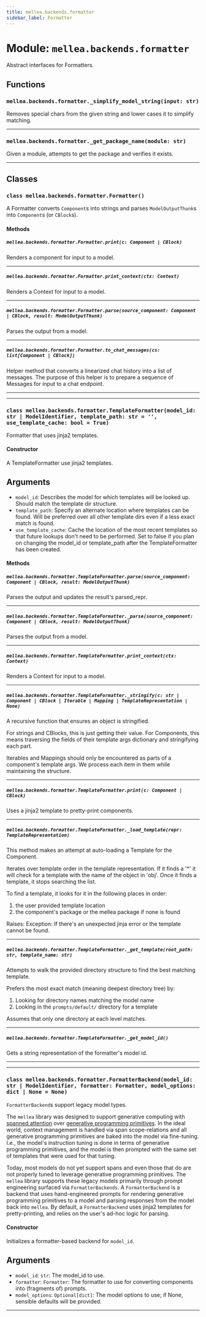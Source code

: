 ```yaml
---
title: mellea.backends.formatter
sidebar_label: Formatter
---
```


# Module: `mellea.backends.formatter`

Abstract interfaces for Formatters.

## Functions

### `mellea.backends.formatter._simplify_model_string(input: str)`

Removes special chars from the given string and lower cases it to simplify matching.

---

### `mellea.backends.formatter._get_package_name(module: str)`

Given a module, attempts to get the package and verifies it exists.

---

## Classes

### `class mellea.backends.formatter.Formatter()`

A Formatter converts `Component`s into strings and parses `ModelOutputThunk`s into `Component`s (or `CBlock`s).

#### Methods

##### `mellea.backends.formatter.Formatter.print(c: Component | CBlock)`

Renders a component for input to a model.

-----

##### `mellea.backends.formatter.Formatter.print_context(ctx: Context)`

Renders a Context for input to a model.

-----

##### `mellea.backends.formatter.Formatter.parse(source_component: Component | CBlock, result: ModelOutputThunk)`

Parses the output from a model.

-----

##### `mellea.backends.formatter.Formatter.to_chat_messages(cs: list[Component | CBlock])`

Helper method that converts a linearized chat history into a list of messages. The purpose of this helper is to prepare a sequence of Messages for input to a chat endpoint.

-----

---

### `class mellea.backends.formatter.TemplateFormatter(model_id: str | ModelIdentifier, template_path: str = '', use_template_cache: bool = True)`

Formatter that uses jinja2 templates.

#### Constructor

A TemplateFormatter use jinja2 templates.


## Arguments

* `model_id`: Describes the model for which templates will be looked up. Should match the template dir structure.
* `template_path`: Specify an alternate location where templates can be found. Will be preferred over all other template dirs even if a less exact match is found.
* `use_template_cache`: Cache the location of the most recent templates so that future lookups don't need to be performed. Set to false if you plan on changing the model_id or template_path after the TemplateFormatter has been created.

#### Methods

##### `mellea.backends.formatter.TemplateFormatter.parse(source_component: Component | CBlock, result: ModelOutputThunk)`

Parses the output and updates the result's parsed_repr.

-----

##### `mellea.backends.formatter.TemplateFormatter._parse(source_component: Component | CBlock, result: ModelOutputThunk)`

Parses the output from a model.

-----

##### `mellea.backends.formatter.TemplateFormatter.print_context(ctx: Context)`

Renders a Context for input to a model.

-----

##### `mellea.backends.formatter.TemplateFormatter._stringify(c: str | Component | CBlock | Iterable | Mapping | TemplateRepresentation | None)`

A recursive function that ensures an object is stringified.

For strings and CBlocks, this is just getting their value.
For Components, this means traversing the fields of their template args dictionary and stringifying each part.

Iterables and Mappings should only be encountered as parts of a component's template args. We process each item in them while maintaining the structure.

-----

##### `mellea.backends.formatter.TemplateFormatter.print(c: Component | CBlock)`

Uses a jinja2 template to pretty-print components.

-----

##### `mellea.backends.formatter.TemplateFormatter._load_template(repr: TemplateRepresentation)`

This method makes an attempt at auto-loading a Template for the Component.

Iterates over template order in the template representation. If it finds
a '*' it will check for a template with the name of the object in 'obj'.
Once it finds a template, it stops searching the list.

To find a template, it looks for it in the following places in order:
1. the user provided template location
2. the component's package or the mellea package if none is found

Raises:
Exception: If there's an unexpected jinja error or the template cannot be found.

-----

##### `mellea.backends.formatter.TemplateFormatter._get_template(root_path: str, template_name: str)`

Attempts to walk the provided directory structure to find the best matching template.

Prefers the most exact match (meaning deepest directory tree) by:
1. Looking for directory names matching the model name
2. Looking in the `prompts/default/` directory for a template

Assumes that only one directory at each level matches.

-----

##### `mellea.backends.formatter.TemplateFormatter._get_model_id()`

Gets a string representation of the formatter's model id.

-----

---

### `class mellea.backends.formatter.FormatterBackend(model_id: str | ModelIdentifier, formatter: Formatter, model_options: dict | None = None)`

`FormatterBackend`s support legacy model types.

The `mellea` library was designed to support generative computing with [spanned attention](https://generative.computing/what-are-spans.html) over [generative programming primitives](https://generative.computing/what-are-generative-programs.html).
In the ideal world, context management is handled via span scope-relations and all generative programming primitives are baked into the model via fine-tuning.
I.e., the model's instruction tuning is done in terms of generative programming primitives, and the model is then prompted with the same set of templates that were used for that tuning.

Today, most models do not yet support spans and even those that do are not properly tuned to leverage generative programming primitives.
The `mellea` library supports these legacy models primarily through prompt engineering surfaced via `FormatterBackends`.
A `FormatterBackend` is a backend that uses hand-engineered prompts for rendering generative programming primitives to a model and parsing responses from the model back into `mellea`.
By default, a `FormatterBackend` uses jinja2 templates for pretty-printing, and relies on the user's ad-hoc logic for parsing.

#### Constructor

Initializes a formatter-based backend for `model_id`.


## Arguments

* `model_id`: `str`: The model_id to use.
* `formatter`: `Formatter`: The formatter to use for converting components into (fragments of) prompts.
* `model_options`: `Optional[dict]`: The model options to use; if None, sensible defaults will be provided.

---
